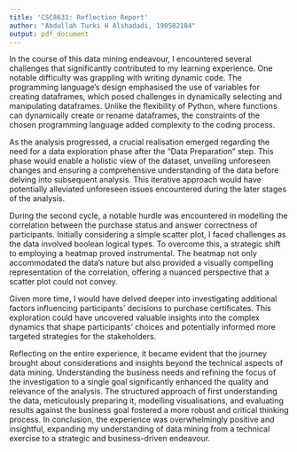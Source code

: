 ```yaml
---
title: 'CSC8631: Reflection Report'
author: "Abdullah Turki H Alshadadi, 190582184"
output: pdf_document
---
```


In the course of this data mining endeavour, I encountered several challenges 
that significantly contributed to my learning experience. One notable difficulty 
was grappling with writing dynamic code. The programming language's design 
emphasised the use of variables for creating dataframes, which posed challenges 
in dynamically selecting and manipulating dataframes. Unlike the flexibility of 
Python, where functions can dynamically create or rename dataframes, the 
constraints of the chosen programming language added complexity to the coding 
process.

As the analysis progressed, a crucial realisation emerged regarding the need for
a data exploration phase after the "Data Preparation" step. This phase would 
enable a holistic view of the dataset, unveiling unforeseen changes and ensuring
a comprehensive understanding of the data before delving into subsequent 
analysis. This iterative approach would have potentially alleviated unforeseen 
issues encountered during the later stages of the analysis.

During the second cycle, a notable hurdle was encountered in modelling the 
correlation between the purchase status and answer correctness of participants.
Initially considering a simple scatter plot, I faced challenges as the data 
involved boolean logical types. To overcome this, a strategic shift to employing
a heatmap proved instrumental. The heatmap not only accommodated the data's 
nature but also provided a visually compelling representation of the 
correlation, offering a nuanced perspective that a scatter plot could not 
convey.

Given more time, I would have delved deeper into investigating additional 
factors influencing participants' decisions to purchase certificates. This 
exploration could have uncovered valuable insights into the complex dynamics 
that shape participants' choices and potentially informed more targeted 
strategies for the stakeholders.

Reflecting on the entire experience, it became evident that the journey brought 
about considerations and insights beyond the technical aspects of data mining. 
Understanding the business needs and refining the focus of the investigation to 
a single goal significantly enhanced the quality and relevance of the analysis. 
The structured approach of first understanding the data, meticulously preparing 
it, modelling visualisations, and evaluating results against the business goal 
fostered a more robust and critical thinking process. In conclusion, the 
experience was overwhelmingly positive and insightful, expanding my 
understanding of data mining from a technical exercise to a strategic and 
business-driven endeavour.

